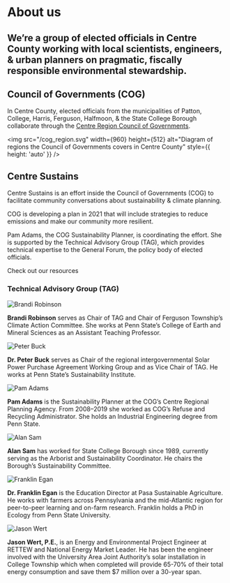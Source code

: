 


# <ChatRightQuote /> About us

## We’re a group of elected officials in Centre County working with local scientists, engineers, & urban planners on pragmatic, fiscally responsible environmental stewardship.

## Council of Governments (COG)

In Centre County, elected officials from the municipalities of Patton, College, Harris, Ferguson, Halfmoon, & the State College Borough
collaborate through the [Centre&nbsp;Region Council of Governments](https://www.crcog.net/).

<img
  src="/cog_region.svg"
  width={960}
  height={512}
  alt="Diagram of regions the Council of Governments covers in Centre County"
  style={{ height: 'auto' }}
/>

## Centre Sustains

Centre&nbsp;Sustains is an effort inside the Council of Governments (COG) to facilitate community conversations about sustainability & climate planning.

COG is developing a plan in 2021 that will include strategies to reduce emissions and make our community more resilient.

Pam Adams, the COG Sustainability Planner, is coordinating the effort.
She is supported by the Technical Advisory Group (TAG),
which provides technical expertise to the General Forum, the policy body of elected officials.

<Timeline>
  <TimelineStep
    name="Sustainability Planner hired, compiles emissions inventory for base year 2016"
    duration="2018"
    color="indigo"
  />
  <TimelineStep
    name="Technical Advisory Group (TAG) formed"
    duration="2019"
    color="purple"
  />
  <TimelineStep
    name="TAG holds 5 sessions with 70 subject experts on best practices"
    duration="May–Dec 2020"
    color="azure"
  />
  <TimelineStep
    name="Community stakeholder survey"
    duration="Feb–Mar 2021"
    color="aqua"
  />
  <TimelineStep
    name="Community climate forum event"
    duration="April 2021"
    color="green"
  />
</Timeline>

<NavCard to="/resources" color="pink" icon={UiChecks}>
  Check out our resources
</NavCard>

### Technical Advisory Group (TAG)

<Team>

![Brandi Robinson](/tag/brandi_robinson.jpg)

**Brandi Robinson** serves as Chair of TAG and Chair of Ferguson Township’s Climate Action Committee. She works at Penn State’s College of Earth and Mineral Sciences as an Assistant Teaching Professor.

![Peter Buck](/tag/peter_buck.jpg)

**Dr. Peter Buck** serves as Chair of the regional intergovernmental Solar Power Purchase Agreement Working Group and as Vice Chair of TAG. He works at Penn State’s Sustainability Institute.

![Pam Adams](/tag/pam_adams.jpg)

**Pam Adams** is the Sustainability Planner at the COG’s Centre Regional Planning Agency. From 2008–2019 she worked as COG’s Refuse and Recycling Administrator. She holds an Industrial Engineering degree from Penn State.

![Alan Sam](/tag/alan_sam.jpg)

**Alan Sam** has worked for State College Borough since 1989, currently serving as the Arborist and Sustainability Coordinator. He chairs the Borough’s Sustainability Committee.

![Franklin Egan](/tag/franklin_egan.jpg)

**Dr. Franklin Egan** is the Education Director at Pasa Sustainable Agriculture. He works with farmers across Pennsylvania and the mid-Atlantic region for peer-to-peer learning and on-farm research. Franklin holds a PhD in Ecology from Penn State University.

![Jason Wert](/tag/jason_wert.jpg)

**Jason Wert, P.E.**, is an Energy and Environmental Project Engineer at RETTEW and National Energy Market Leader. He has been the engineer involved with the University Area Joint Authority’s solar installation in College Township which when completed will provide 65-70% of their total energy consumption and save them $7 million over a 30-year span.

</Team>
